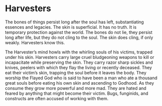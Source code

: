 # Harvesters

The bones of things persist long after the soul has left, substantiating essences and legacies. The skin is superficial. It has no truth. It is temporary protection against the world. The bones do not lie, they persist long after life, but they do not cling to the soul. The skin does cling, if only weakly. Harvesters know this.

The Harvester's mind howls with the whirling souls of his victims, trapped under his skin. Harvesters carry large cruel bludgeoning weapons to kill or incapacitate while preserving the skin. They carry razor sharp sickles and knives, peelers with which they flay the living or recently deceased. They eat their victim's skin, trapping the soul before it leaves the body. They worship the Flayed God who is said to have been a man who ate a thousand great souls before eating his own skin and ascending to Godhood. As they consume they grow more powerful and more mad. They are hated and feared by anything that might become their victim. Bugs, funginids, and constructs are often accused of working with them.
<!-- kmart ass godskin apostles -->